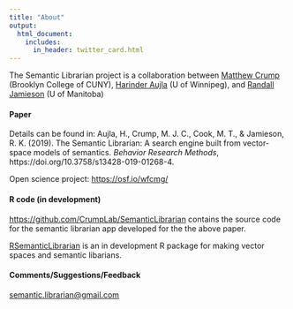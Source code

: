 ```yaml
---
title: "About"
output:
  html_document:
    includes:
      in_header: twitter_card.html
---
```



The Semantic Librarian project is a collaboration between [Matthew Crump](https://crumplab.github.io) (Brooklyn College of CUNY), [Harinder Aujla](http://ion.uwinnipeg.ca/%7Ehaujla/) (U of Winnipeg), and [Randall Jamieson](https://umcognitivesciencelaboratory.weebly.com) (U of Manitoba)

#### Paper

Details can be found in: Aujla, H., Crump, M. J. C., Cook, M. T., & Jamieson, R. K. (2019). The Semantic Librarian: A search engine built from vector-space models of semantics. *Behavior Research Methods*, https://doi.org/10.3758/s13428-019-01268-4.

Open science project: [https://osf.io/wfcmg/](https://osf.io/wfcmg/)

#### R code (in development)

[https://github.com/CrumpLab/SemanticLibrarian](https://github.com/CrumpLab/SemanticLibrarian) contains the source code for the semantic librarian app developed for the the above paper.

[RSemanticLibrarian](https://crumplab.github.io/RsemanticLibrarian/) is an in development R package for making vector spaces and semantic libarians.


#### Comments/Suggestions/Feedback

<semantic.librarian@gmail.com>

